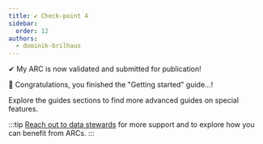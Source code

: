 ```yaml
---
title: ✔︎ Check-point 4
sidebar:
  order: 12
authors:
  - dominik-brilhaus
---
```



<ViolaSays>
✔︎ My ARC is now validated and submitted for publication!
</ViolaSays>

🥳 Congratulations, you finished the "Getting started" guide...!

Explore the guides sections to find more advanced guides on special features.

:::tip
[Reach out to data stewards](https://nfdi4plants.org/support/) for more support and to explore how you can benefit from ARCs.
:::
